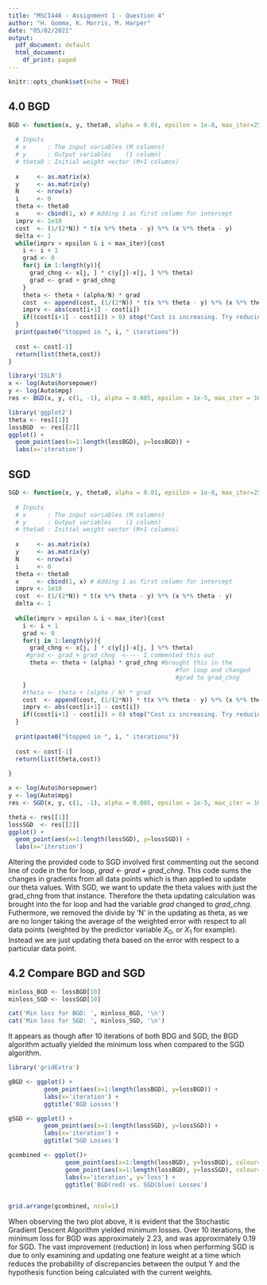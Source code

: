 ---
title: "MSCI446 - Assignment 1 - Question 4"
author: "H. Gomma, K. Morris, M. Harper"
date: "05/02/2021"
output:
  pdf_document: default
  html_document:
    df_print: paged
---

```{r setup, include=FALSE}
knitr::opts_chunk$set(echo = TRUE)
```


## 4.0 BGD

```{r}
BGD <- function(x, y, theta0, alpha = 0.01, epsilon = 1e-8, max_iter=25000){
  
  # Inputs
  # x      : The input variables (M columns)
  # y      : Output variables    (1 column)
  # theta0 : Initial weight vector (M+1 columns)
  
  x     <- as.matrix(x)
  y     <- as.matrix(y) 
  N     <- nrow(x)
  i     <- 0
  theta <- theta0
  x     <- cbind(1, x) # Adding 1 as first column for intercept
  imprv <- 1e10
  cost  <- (1/(2*N)) * t(x %*% theta - y) %*% (x %*% theta - y)
  delta <- 1
  while(imprv > epsilon & i < max_iter){cost
    i <- i + 1
    grad <- 0
    for(j in 1:length(y)){
      grad_chng <- x[j, ] * c(y[j]-x[j, ] %*% theta)
      grad <- grad + grad_chng 
    }
    theta <- theta + (alpha/N) * grad
    cost  <- append(cost, (1/(2*N)) * t(x %*% theta - y) %*% (x %*% theta - y))
    imprv <- abs(cost[i+1] - cost[i])
    if((cost[i+1] - cost[i]) > 0) stop("Cost is increasing. Try reducing alpha.")
  }
  print(paste0("Stopped in ", i, " iterations"))
  
  cost <- cost[-1]
  return(list(theta,cost))
}

```

```{r}
library('ISLR')
x <- log(Auto$horsepower)
y <- log(Auto$mpg)
res <- BGD(x, y, c(1, -1), alpha = 0.005, epsilon = 1e-5, max_iter = 10)
```

```{r}
library('ggplot2')
theta <- res[[1]]
lossBGD  <- res[[2]]
ggplot() + 
  geom_point(aes(x=1:length(lossBGD), y=lossBGD)) +
  labs(x='iteration')
```

\newpage
## SGD

```{r}
SGD <- function(x, y, theta0, alpha = 0.01, epsilon = 1e-8, max_iter=25000){
  
  # Inputs
  # x      : The input variables (M columns)
  # y      : Output variables    (1 column)
  # theta0 : Initial weight vector (M+1 columns)
  
  x     <- as.matrix(x)
  y     <- as.matrix(y) 
  N     <- nrow(x)
  i     <- 0
  theta <- theta0
  x     <- cbind(1, x) # Adding 1 as first column for intercept
  imprv <- 1e10
  cost  <- (1/(2*N)) * t(x %*% theta - y) %*% (x %*% theta - y)
  delta <- 1
  
  while(imprv > epsilon & i < max_iter){cost
    i <- i + 1
    grad <- 0
    for(j in 1:length(y)){
      grad_chng <- x[j, ] * c(y[j]-x[j, ] %*% theta)
     #grad <- grad + grad_chng  <---- I commented this out
      theta <- theta + (alpha) * grad_chng #brought this in the 
                                               #for loop and changed 
                                               #grad to grad_chng
    }
    #theta <- theta + (alpha / N) * grad
    cost  <- append(cost, (1/(2*N)) * t(x %*% theta - y) %*% (x %*% theta - y))
    imprv <- abs(cost[i+1] - cost[i])
    if((cost[i+1] - cost[i]) > 0) stop("Cost is increasing. Try reducing alpha.")
  }
  
  print(paste0("Stopped in ", i, " iterations"))
  
  cost <- cost[-1]
  return(list(theta,cost))
  
}
```

```{r}
x <- log(Auto$horsepower)
y <- log(Auto$mpg)
res <- SGD(x, y, c(1, -1), alpha = 0.005, epsilon = 1e-5, max_iter = 10)
```

```{r}
theta <- res[[1]]
lossSGD  <- res[[2]]
ggplot() + 
  geom_point(aes(x=1:length(lossSGD), y=lossSGD)) +
  labs(x='iteration')
```
Altering the provided code to SGD involved first commenting out the second line of code in the for loop,
_grad <- grad + grad_chng_. This code sums the changes in gradients from all data points which is than applied to update
our theta values. With SGD, we want to update the theta values with just the grad_chng from that instance. Therefore the theta updating calculation was brought into the for loop and had the variable _grad_ changed to _grad_chng_. Futhermore, we removed the divide by 'N' in the updating as theta, as we are no longer taking the average of the weighted error with respect to all data points (weighted by the predictor variable $X_0$, or $X_1$ for example). Instead we are just updating theta based on the error with respect to a particular data point.


\newpage
## 4.2 Compare BGD and SGD

```{r}
minloss_BGD <- lossBGD[10]
minloss_SGD <- lossSGD[10]

cat('Min loss for BGD: ', minloss_BGD, '\n')
cat('Min loss for SGD: ', minloss_SGD, '\n')
```

It appears as though after 10 iterations of both BDG and SGD, the BGD algorithm actually yielded 
the minimum loss when compared to the SGD algorithm.

```{r}
library('gridExtra')

gBGD <- ggplot() + 
          geom_point(aes(x=1:length(lossBGD), y=lossBGD)) +
          labs(x='iteration') +
          ggtitle('BGD Losses')

gSGD <- ggplot() + 
          geom_point(aes(x=1:length(lossSGD), y=lossSGD)) +
          labs(x='iteration') +
          ggtitle('SGD Losses')

gcombined <- ggplot()+
                geom_point(aes(x=1:length(lossBGD), y=lossBGD), colour='red') +
                geom_point(aes(x=1:length(lossBGD), y=lossSGD), colour='blue') +
                labs(x='iteration', y='loss') +
                ggtitle('BGD(red) vs. SGD(blue) Losses')
                

grid.arrange(gcombined, ncol=1)

```
When observing the two plot above, it is evident that the Stochastic Gradient Descent Algorithm yielded minimum losses. Over 10 iterations, the minimum loss for BGD was approximately 2.23, and was approximately 0.19 for SGD. The vast improvement (reduction) in loss when performing SGD is due to only examining and updating one feature weight at a time which reduces the probability of discrepancies between the output Y and the hypothesis function being calculated with the current weights.


